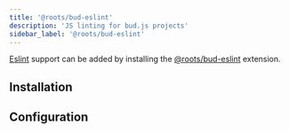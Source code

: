 ```yaml
---
title: '@roots/bud-eslint'
description: 'JS linting for bud.js projects'
sidebar_label: '@roots/bud-eslint'
---
```




[Eslint](https://eslint.org) support can be added by installing the [@roots/bud-eslint](/extensions/bud-eslint) extension.

## Installation

<Install packages="@roots/bud-eslint" />

## Configuration

<Configuration />
